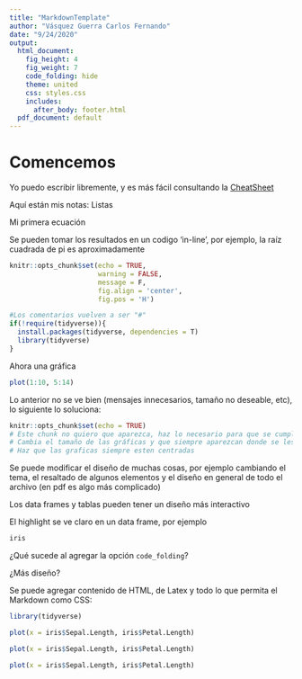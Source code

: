 ```yaml
---
title: "MarkdownTemplate"
author: "Vásquez Guerra Carlos Fernando"
date: "9/24/2020"
output:
  html_document:
    fig_height: 4
    fig_weight: 7
    code_folding: hide
    theme: united
    css: styles.css
    includes:
      after_body: footer.html
  pdf_document: default
---
```


<!-- Los comentarios aquí no pueden ser con "#" -->

# Comencemos

<!-- Agrega aquí diferentes "#" para visualizar como cambia la jerarquía en los encabezados -->

Yo puedo escribir libremente, y es más fácil consultando la [CheatSheet](https://rstudio.com/wp-content/uploads/2015/02/rmarkdown-cheatsheet.pdf)

<!-- Cambia el siguiente texto a negritas-->

Aquí están mis notas: Listas

 <!-- Cambia la palabra ecuación a cursiva -->
 
 Mi primera ecuación 
 
 <!-- Agrega una ecuación en formato Latex -->
 
 <!-- Si conoces algo más de Latex puedes agregarlo librermente, si tienes problemas con PDF evita este punto -->

<!-- Agrega una lista como receta de comida -->
<!-- Añade la imagen de la carpeta images -->
<!-- Inserta algún enlace de otra CheatSheet -->

<!-- Completa la siguiente sentencia -->
Se pueden tomar los resultados en un codigo 'in-line', por ejemplo, la raíz cuadrada de pi es aproximadamente 

```r
knitr::opts_chunk$set(echo = TRUE,
                      warning = FALSE,
                      message = F,
                      fig.align = 'center', 
                      fig.pos = 'H')
```


```r
#Los comentarios vuelven a ser "#"
if(!require(tidyverse)){
  install.packages(tidyverse, dependencies = T)
  library(tidyverse)
}
```

Ahora una gráfica

```r
plot(1:10, 5:14)
```

Lo anterior no se ve bien (mensajes innecesarios, tamaño no deseable, etc), lo siguiente lo soluciona:

```r
knitr::opts_chunk$set(echo = TRUE)
# Este chunk no quiero que aparezca, haz lo necesario para que se cumpla este requerimiento
# Cambia el tamaño de las gráficas y que siempre aparezcan donde se les indique
# Haz que las graficas siempre esten centradas
```

<!-- Coloca aquí un chunk con diferentes dimensiones para la gráfica anterior -->

Se puede modificar el diseño de muchas cosas, por ejemplo cambiando el tema, el resaltado de algunos elementos y el diseño en general de todo el archivo (en pdf es algo más complicado)

<!-- Cambia a otro tema agregando: -->

<!-- output: -->
<!--   html_document: -->
<!--     theme: ... -->

Los data frames y tablas pueden tener un diseño más interactivo

<!-- Cambia esto agregando: -->

<!-- output: -->
<!--   html_document: -->
<!--     df_print: ... -->

El highlight se ve claro en un data frame, por ejemplo

```r
iris
```

<!-- Cambia esto agregando: -->

<!-- output: -->
<!--   html_document: -->
<!--     highlight: ... -->

¿Qué sucede al agregar la opción `code_folding`?

<!-- Prueba cambiando las opciones para pdf a ver que sucede -->

<!-- ¿Para qué se utilizo ``? -->

¿Más diseño?

<!-- Agrega el archivo css en el YALM -->
<!-- Agrega toc_float en la sálida HTML -->
<!-- Ve que sucede al agregar keep_md : yes -->

Se puede agregar contenido de HTML, de Latex y todo lo que permita el Markdown como CSS:

<!-- <center> -->
<!-- <h2>Pon tu nombre</h2> -->
<!-- <h4>Apellidos</h4> -->
<!-- <h4>¿Algo más?</h4> -->
<!-- </center> -->

```r
library(tidyverse)
```

```r
plot(x = iris$Sepal.Length, iris$Petal.Length)
```

```r
plot(x = iris$Sepal.Length, iris$Petal.Length)
```


```r
plot(x = iris$Sepal.Length, iris$Petal.Length)
```

